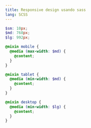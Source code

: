 ```yaml
---
title: Responsive design usando sass
lang: SCSS
---
```


```scss
$sm: 10px;
$md: 768px;
$lg: 992px;

@mixin mobile {
  @media (max-width: $md) {
    @content;
  }
}

@mixin tablet {
  @media (min-width: $md) {
    @content;
  }
}

@mixin desktop {
  @media (min-width: $lg) {
    @content;
  }
}
```

